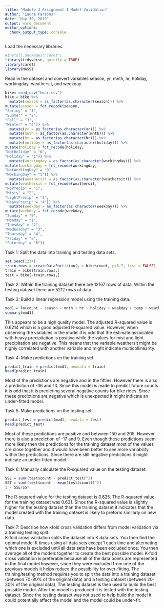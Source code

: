 ---
title: "Module 3 Assignment 1 Model Validation"
author: "Laura Parsons"
date: "May 30, 2019"
output: word_document
editor_options: 
  chunk_output_type: console
---
Load the necessary libraries.  
```{r}
#install.packages("caret")
library(tidyverse, quietly = TRUE)
library(caret)
library(MASS)
```

Read in the dataset and convert variables season, yr, mnth, hr, holiday, workingday, weathersit, and weekday.  
```{r}
bike= read_csv("hour.csv")
bike = bike %>% 
  mutate(season = as_factor(as.character(season))) %>%
mutate(season = fct_recode(season,
"Spring" = "1",
"Summer" = "2",
"Fall" = "3",
"Winter" = "4")) %>%
  mutate(yr = as_factor(as.character(yr))) %>%
  mutate(mnth = as_factor(as.character(mnth))) %>%
  mutate(hr = as_factor(as.character(hr))) %>%
  mutate(holiday = as_factor(as.character(holiday))) %>%
mutate(holiday = fct_recode(holiday,
"NotHoliday" = "0",
"Holiday" = "1")) %>%
  mutate(workingday = as_factor(as.character(workingday))) %>%
mutate(workingday = fct_recode(workingday,
"NotWorkingDay" = "0",
"WorkingDay" = "1")) %>%
  mutate(weathersit = as_factor(as.character(weathersit))) %>%
mutate(weathersit = fct_recode(weathersit,
"NoPrecip" = "1",
"Misty" = "2",
"LightPrecip" = "3",
"HeavyPrecip" = "4")) %>%
  mutate(weekday = as_factor(as.character(weekday))) %>%
mutate(weekday = fct_recode(weekday,
"Sunday" = "0",
"Monday" = "1",
"Tuesday" = "2",
"Wednesday" = "3",
"Thursday" = "4",
"Friday" = "5",
"Saturday" = "6"))
```

Task 1: Split the data into training and testing data sets.  
```{r}
set.seed(1234)
train.rows = createDataPartition(y = bike$count, p=0.7, list = FALSE) 
train = bike[train.rows,] 
test = bike[-train.rows,]
```

Task 2: Within the training dataset there are 12167 rows of data. Within the testing dataset there are 5212 rows of data.  

Task 3: Build a linear regression model using the training data.  
```{r}
mod1 = lm(count ~ season + mnth + hr + holiday + weekday + temp + weathersit, train) 
summary(mod1) 
```

This appears to be a high quality model. The adjusted R-squared value is 0.6214 which is a good adjusted R-squared value. However, when observing the variables in the model it is odd that the estimate associated with heavy precipitation is positive while the values for mist and light precipitation are negative. This means that the variable weathersit might be highly correlated with another variable and might indicate multicollinearity. 

Task 4: Make predictions on the training set. 
```{r}
predict_train = predict(mod1, newdata = train)
head(predict_train)
```

Most of the predictions are negative and in the fifties. However there is also a prediction of -36 and 13. Since this model is made to predict future counts it is odd that it is predicting several negative counts for bike rides. Since these predictions are negative which is unexpected it might indicate an under-fitted model. 

Task 5: Make predictions on the testing set. 
```{r}
predict_test = predict(mod1, newdata = test)
head(predict_test)
```

Most of these predictions are positive and between 150 and 205. However there is also a prediction of -17 and 9. Even though these predictions seem more likely then the predictions for the training dataset most of the values are close together and it would have been better to see more variability within the predictions. Since there are still negative predictions it might indicate an under-fitted model. 

Task 6: Manually calculate the R-squared value on the testing dataset.  
```{r}
SSE = sum((test$count - predict_test)^2) 
SST = sum((test$count - mean(test$count))^2) 
1 - SSE/SST 
```
The R-squared value for the testing dataset is 0.625. The R-squared value for the training dataset was 0.621. Since the R-squared value is slightly higher for the testing dataset than the training dataset it indicates that the model created with the training dataset is likely to preform similarly on new data.  

Task 7: Describe how kfold cross validation differs from model validation via a training testing split.  
K-fold cross validation splits the dataset into K data sets. You then find the optimal model K times using all data sets except 1 each time and alternating which one is excluded until all data sets have been excluded once. You then average all of the models together to create the best possible model. K-fold cross validation is preferable because all of the data points are represented in the final model however, since they were excluded from one of the previous models it helps reduce the possibility for over-fitting. The training/testing method requires you to split the data into a training dataset (between 70-80% of the original data) and a testing dataset (between 20-30% of the original data).  The testing dataset is then used to build the best possible model. After the model is produced it is tested with the testing dataset. Since the testing dataset was not used to help build the model it could potentially affect the model and the model could be under-fit. 